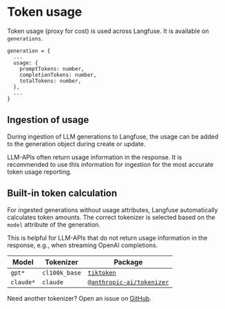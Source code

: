 # Token usage

Token usage (proxy for cost) is used across Langfuse. It is available on `generations`.

```
generation = {
  ...
  usage: {
    promptTokens: number,
    completionTokens: number,
    totalTokens: number,
  },
  ...
}
```

## Ingestion of usage

During ingestion of LLM generations to Langfuse, the usage can be added to the generation object during create or update.

LLM-APIs often return usage information in the response. It is recommended to use this information for ingestion for the most accurate token usage reporting.

## Built-in token calculation

For ingested generations without usage attributes, Langfuse automatically calculates token amounts. The correct tokenizer is selected based on the `model` attribute of the generation.

This is helpful for LLM-APIs that do not return usage information in the response, e.g., when streaming OpenAI completions.

| Model     | Tokenizer     | Package                                                                            |
| --------- | ------------- | ---------------------------------------------------------------------------------- |
| `gpt*`    | `cl100k_base` | [`tiktoken`](https://www.npmjs.com/package/tiktoken)                               |
| `claude*` | `claude`      | [`@anthropic-ai/tokenizer`](https://www.npmjs.com/package/@anthropic-ai/tokenizer) |

Need another tokenizer? Open an issue on [GitHub](https://github.com/langfuse/langfuse).
